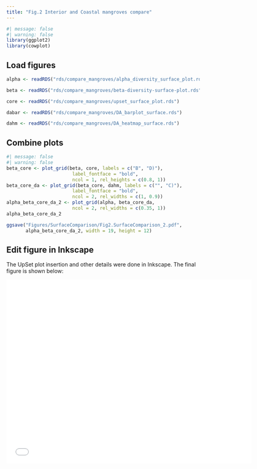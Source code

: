 ```yaml
---
title: "Fig.2 Interior and Coastal mangroves compare"
---
```


```r
#| message: false
#| warning: false
library(ggplot2)
library(cowplot)
```

## Load figures

```r
alpha <- readRDS("rds/compare_mangroves/alpha_diversity_surface_plot.rds")

beta <- readRDS("rds/compare_mangroves/beta-diversity-surface-plot.rds")

core <- readRDS("rds/compare_mangroves/upset_surface_plot.rds")

dabar <- readRDS("rds/compare_mangroves/DA_barplot_surface.rds")

dahm <- readRDS("rds/compare_mangroves/DA_heatmap_surface.rds")
```

## Combine plots

```r
#| message: false
#| warning: false
beta_core <- plot_grid(beta, core, labels = c("B", "D)"),
                        label_fontface = "bold",
                        ncol = 1, rel_heights = c(0.8, 1))
beta_core_da <- plot_grid(beta_core, dahm, labels = c("", "C)"),
                        label_fontface = "bold",
                        ncol = 2, rel_widths = c(1, 0.9))
alpha_beta_core_da_2 <- plot_grid(alpha, beta_core_da,
                        ncol = 2, rel_widths = c(0.35, 1))
alpha_beta_core_da_2
```

```r
ggsave("Figures/SurfaceComparison/Fig2.SurfaceComparison_2.pdf",
       alpha_beta_core_da_2, width = 19, height = 12)
```

::: callout-caution
## Edit figure in Inkscape

The UpSet plot insertion and other details were done in Inkscape. The final figure is shown below:
:::

![](Figures/SurfaceComparison/Fig2.SurfaceComparison_InkEdited.pdf){fig-align="center" width="640" height="480"}
